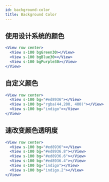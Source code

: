 ```yaml
---
id: background-color
title: Background Color
---
```


## 使用设计系统的颜色

```jsx live
<View row center>
  <View s-100 bgGreen30></View>
  <View s-100 bgBlue30></View>
  <View s-100 bgPurple30></View>
</View>
```

## 自定义颜色

```jsx live
<View row center>
  <View s-100 bg="#ed8936"></View>
  <View s-100 bg="rgba(44,200, 400)"></View>
  <View s-100 bg="indigo"></View>
</View>
```

## 速改变颜色透明度

```jsx live
<View row center>
  <View s-100 bg="#ed8936"></View>
  <View s-100 bg="#ed8936.8"></View>
  <View s-100 bg="#ed8936.6"></View>
  <View s-100 bg="#ed8936.4"></View>
  <View s-100 bg="indigo"></View>
  <View s-100 bg="indigo.2"></View>
</View>
```
